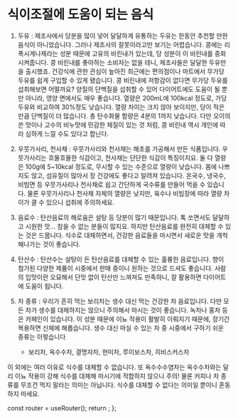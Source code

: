 # 식이조절에 도움이 되는 음식

1. 두유 : 제조사에서 당분을 많이 넣어 달달하게 유통하는 두유는 한동안 추천할 만한 음식이 아니었습니다. 그러나 제조사의 잘못이라고만 보기는 어렵습니다. 콩에는 리폭시게나제라는 성분 때문에 고유의 비린내가 있는데, 당 성분이 이 비린내를 중화시켜줍니다. 콩 비린내를 좋아하는 소비자는 없을 테니, 제조사들은 달달한 두유만을 출시했죠. 건강식에 관한 관심이 높아진 최근에는 편의점이나 마트에서 무가당 두유를 쉽게 구입할 수 있게 됐습니다. 콩 비린내에 저항감이 없다면 무가당 두유를 섭취해보면 어떨까요? 양질의 단백질을 섭취할 수 있어 다이어트에도 도움이 될 뿐만 아니라, 영양 면에서도 매우 좋습니다. 열량은 200mL에 100kcal 정도로, 가당 두유와 비교하여 30%정도 낮습니다. 열량 차이는 크지 않아 보이지만, 당이 적은 만큼 단백질이 더 많습니다. 총 탄수화물 함량은 4분의 1까지 낮습니다. 다만 오이의 쓴 맛이나 고수의 비누맛에 민감한 체질이 있는 것 처럼, 콩 비린내 역시 개인에 따라 심하게 느낄 수도 있다고 합닌다.
2. 우뭇가사리, 천사채 : 우뭇가사리와 천사채는 해초를 가공해서 만든 식품입니다. 우뭇가사리는 흐물흐물한 식감이고, 천사채는 단단한 식감이 특징이지요. 둘 다 열량은 100g에 5~10kcal 정도로, 무시할 수 있는 수준으로 열량이 낮습니다. 몸에 나쁘지도 않고, 섬유질이 많아서 장 건강에도 좋다고 알려져 있습니다. 온국수, 냉국수, 비빔면 등 우뭇가사리나 천사채로 쉽고 간단하게 국수류를 만들어 먹을 수 있습니다. 물론 우뭇가사리나 천사채 자체의 열량은 낮지만, 육수나 비빔장에 따라 열량 차이가 클 수 있으니 섭취에 주의하세요.
3. 음료수 : 탄산음료의 해로움은 설탕 등 당분이 많기 때문입니다. 톡 쏘면서도 달달하고 시원한 맛… 참을 수 없는 분들이 많지요. 하지만 탄산음료를 완전히 대체할 수 있는 것은 드뭅니다. 식수로 대체하면서, 건강한 음료들을 마시면서 새로운 맛을 개척해나가는 것이 좋습니다.
4. 탄산수 : 탄산수는 설탕이 든 탄산음료를 대체할 수 있는 훌륭한 음료입니다. 향이 첨가된 다양한 제품이 시중에서 판매 중이니 원하는 것으로 드셔도 좋습니다. 사람의 입맛이란 오묘해서 단맛 없이 탄산만 느껴져도 만족하니, 잘 활용하면 다이어트에 도움이 됩니다.
5. 차 종류 : 우리가 흔히 먹는 보리차는 생수 대신 먹는 건강한 차 음료입니다. 다만 모든 차가 생수를 대체하지는 않으니 주의해서 마시는 것이 좋습니다. 녹차나 홍차 등은 카페인이 있습니다. 이 성분 때문에 이뇨 작용이 활발히 이뤄지기 때문에, 장기간 복용하면 신체에 해롭습니다. 생수 대신 마실 수 있는 차 중 시중에서 구하기 쉬운 종류는 이렇습니다

   - 보리차, 옥수수차, 결명자차, 현미차, 루이보스차, 히비스커스차

이 외에는 여러 이유로 식수를 대체할 수 없습니다. 또 옥수수수염차는 옥수수차와는 달리 이뇨 작용이 강해 식수를 대체해 마시기에 적합하지 않으니 주의! 물론 커피나 차 종류를 무조건 먹지 말라는 의미는 아닙니다. 식수를 대체할 수 없다는 의미일 뿐이니 혼동하지 마세요.



  const router = useRouter();
  return <PageKey route={router.pathname} />;
};

<Final />
